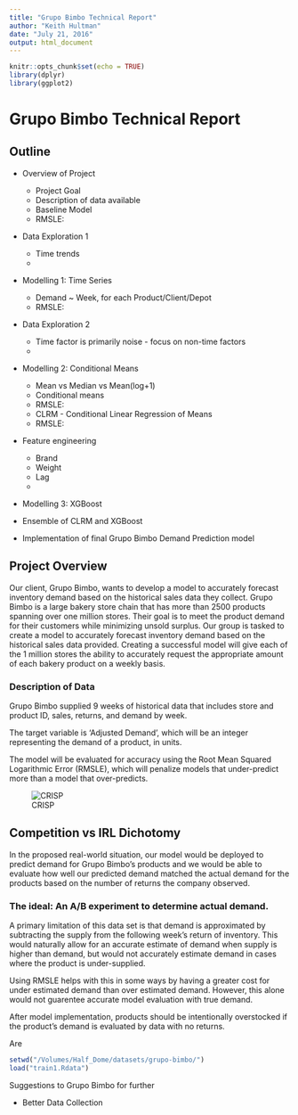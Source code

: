 ```yaml
---
title: "Grupo Bimbo Technical Report"
author: "Keith Hultman"
date: "July 21, 2016"
output: html_document
---
```


```r
knitr::opts_chunk$set(echo = TRUE)
library(dplyr)
library(ggplot2)
```
# Grupo Bimbo Technical Report

## Outline
- Overview of Project
  - Project Goal
  - Description of data available
  - Baseline Model
  - RMSLE: 
  
- Data Exploration 1
  - Time trends
  - 
- Modelling 1: Time Series
  - Demand ~ Week, for each Product/Client/Depot
  - RMSLE:
- Data Exploration 2
  - Time factor is primarily noise - focus on non-time factors
  -
- Modelling 2: Conditional Means
  - Mean vs Median vs Mean(log+1)
  - Conditional means
  - RMSLE:
  - CLRM - Conditional Linear Regression of Means
  - RMSLE:
  
- Feature engineering
  - Brand
  - Weight
  - Lag
  - 
- Modelling 3: XGBoost

- Ensemble of CLRM and XGBoost

- Implementation of final Grupo Bimbo Demand Prediction model

## Project Overview

Our client, Grupo Bimbo, wants to develop a model to accurately forecast inventory demand based on the historical sales data they collect. Grupo Bimbo is a large bakery store chain that has more than 2500 products spanning over one million stores. Their goal is to meet the product demand for their customers while minimizing unsold surplus. Our group is tasked to create a model to accurately forecast inventory demand based on the historical sales data provided. Creating a successful model will give each of the 1 million stores the ability to accurately request the appropriate amount of each bakery product on a weekly basis.

### Description of Data

Grupo Bimbo supplied 9 weeks of historical data that includes store and product ID, sales, returns, and demand by week. 

The target variable is ‘Adjusted Demand’, which will be an integer representing the demand of a product, in units. 



 The model will be evaluated for accuracy using the Root Mean Squared Logarithmic Error (RMSLE), which will penalize models that under-predict more than a model that over-predicts. 

![CRISP](crisp_model.png)


## Competition vs IRL Dichotomy

In the proposed real-world situation, our model would be deployed to predict demand for Grupo Bimbo's products and we would be able to evaluate how well our predicted demand matched the actual demand for the products based on the number of returns the company observed. 

### The ideal: An A/B experiment to determine actual demand.

A primary limitation of this data set is that demand is approximated by subtracting the supply from the following week's return of inventory. This would naturally allow for an accurate estimate of demand when supply is higher than demand, but would not accurately estimate demand in cases where the product is under-supplied. 

Using RMSLE helps with this in some ways by having a greater cost for under estimated demand than over estimated demand. However, this alone would not guarentee accurate model evaluation with true demand. 

After model implementation, products should be intentionally overstocked if the product's demand is evaluated by data with no returns. 



Are 

```r
setwd("/Volumes/Half_Dome/datasets/grupo-bimbo/")
load("train1.Rdata")


```

Suggestions to Grupo Bimbo for further 

* Better Data Collection
